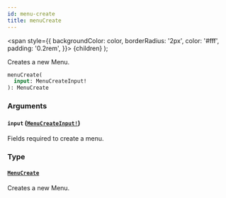 ```yaml
---
id: menu-create
title: menuCreate
---
```


<span
style={{
      backgroundColor: color,
      borderRadius: '2px',
      color: '#fff',
      padding: '0.2rem',
    }}>
{children}
</span>
);

Creates a new Menu.

```graphql
menuCreate(
  input: MenuCreateInput!
): MenuCreate

```

### Arguments

#### `input` ([`MenuCreateInput!`](/api-reference/inputs/menu-create-input.mdx))

Fields required to create a menu.

### Type

#### [`MenuCreate`](/api-reference/objects/menu-create.mdx)

Creates a new Menu.
